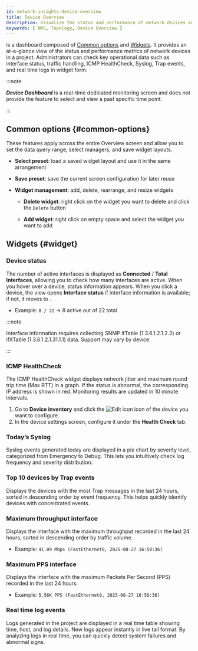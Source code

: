 ```yaml
---
id: network-insights-device-overview
title: Device Overview
description: Visualize the status and performance of network devices and link structures.
keywords: [ NMS, Topology, Device Overview ]
---
```


<Cmdname sid="device_overview" className="uitext" /> is a dashboard composed of [Common options](#common-options) and [Widgets](#widget). It provides an at-a-glance view of the status and performance metrics of network devices in a project. Administrators can check key operational data such as interface status, traffic handling, ICMP HealthCheck, Syslog, Trap events, and real time logs in widget form.

:::note 

***Device Dashboard*** is a real-time dedicated monitoring screen and does not provide the feature to select and view a past specific time point.

:::

## Common options {#common-options}

These features apply across the entire Overview screen and allow you to set the data query range, select managers, and save widget layouts.

* **Select preset**: load a saved widget layout and use it in the same arrangement

* **Save preset**: save the current screen configuration for later reuse

* **Widget management**: add, delete, rearrange, and resize widgets

    * **Delete widget**: right click on the widget you want to delete and click the `Delete` button

    * **Add widget**: right click on empty space and select the widget you want to add

## Widgets {#widget}

### Device status

The number of active interfaces is displayed as **Connected** / **Total Interfaces**, allowing you to check how many interfaces are active. When you hover over a device, status information appears. When you click a device, the view opens **Interface status** if interface information is available; if not, it moves to <Cmdname sid="side_usageStatus" className="uitext" />.

* Example: `8 / 22` → 8 active out of 22 total

:::note

Interface information requires collecting SNMP ifTable (1.3.6.1.2.1.2.2) or ifXTable (1.3.6.1.2.1.31.1.1) data. Support may vary by device.

:::

### ICMP HealthCheck

The ICMP HealthCheck widget displays network jitter and maximum round trip time (Max RTT) in a graph. If the status is abnormal, the corresponding IP address is shown in <span class='vslow'>red</span>. Monitoring results are updated in 10 minute intervals.

1. Go to **Device inventory** and click the ![Edit icon](/img/ic-edit.svg) icon of the device you want to configure.  
1. In the device settings screen, configure it under the **Health Check** tab.

### Today’s Syslog

Syslog events generated today are displayed in a pie chart by severity level, categorized from Emergency to Debug. This lets you intuitively check log frequency and severity distribution.

### Top 10 devices by Trap events

Displays the devices with the most Trap messages in the last 24 hours, sorted in descending order by event frequency. This helps quickly identify devices with concentrated events.

### Maximum throughput interface

Displays the interface with the maximum throughput recorded in the last 24 hours, sorted in descending order by traffic volume.

* Example: `41.09 Mbps (FastEthernet8, 2025-08-27 16:50:36)`

### Maximum PPS interface

Displays the interface with the maximum Packets Per Second (PPS) recorded in the last 24 hours.

* Example: `5.56K PPS (FastEthernet8, 2025-08-27 16:50:36)`

### Real time log events

Logs generated in the project are displayed in a real time table showing time, host, and log details. New logs appear instantly in live tail format. By analyzing logs in real time, you can quickly detect system failures and abnormal signs.